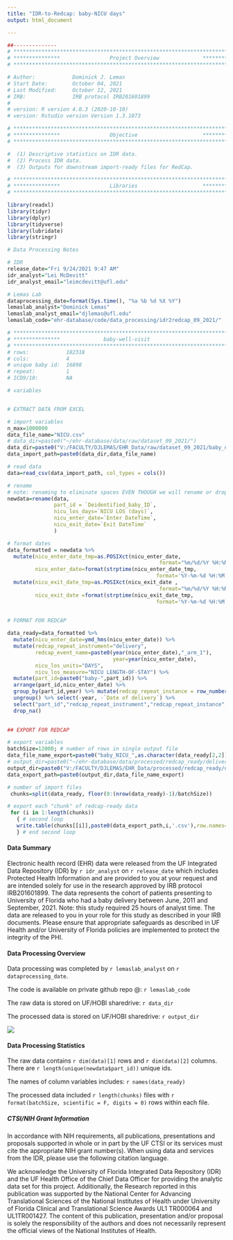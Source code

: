 ```yaml
---
title: "IDR-to-Redcap: baby-NICU days"
output: html_document

---
```


```r
##-------------- 
# **************************************************************************** #
# ***************                Project Overview              *************** #
# **************************************************************************** #

# Author:            Dominick J. Lemas 
# Start Date:        October 04, 2021 
# Last Modified:     October 12, 2021 
# IRB:               IRB protocol IRB201601899 
#                    
# version: R version 4.0.3 (2020-10-10)
# version: Rstudio version Version 1.3.1073 

# **************************************************************************** #
# ***************                Objective                     *************** #
# **************************************************************************** #

#  (1) Descriptive statistics on IDR data. 
#  (2) Process IDR data. 
#  (3) Outputs for downstream import-ready files for RedCap. 


```

```r

# **************************************************************************** #
# ***************                Libraries                     *************** #
# **************************************************************************** #

library(readxl)
library(tidyr)
library(dplyr)
library(tidyverse)
library(lubridate)
library(stringr)

```

```r
# Data Processing Notes

# IDR
release_date="Fri 9/24/2021 9:47 AM"
idr_analyst="Lei McDevitt"
idr_analyst_email="leimcdevitt@ufl.edu"

# Lemas Lab
dataprocessing_date=format(Sys.time(), "%a %b %d %X %Y")
lemaslab_analyst="Dominick Lemas"
lemaslab_analyst_email="djlemas@ufl.edu"
lemaslab_code="ehr-database/code/data_processing/idr2redcap_09_2021/"

```


```r

# **************************************************************************** #
# ***************              baby-well-visit                                             
# **************************************************************************** #
# rows:            182318      
# cols:            4 
# unique baby id:  16898
# repeat:          1
# ICD9/10:         NA

# variables


# EXTRACT DATA FROM EXCEL

# import variables
n_max=1000000
data_file_name="NICU.csv"
# data_dir=paste0("~/ehr-database/data/raw/dataset_09_2021/")
data_dir=paste0("V:/FACULTY/DJLEMAS/EHR_Data/raw/dataset_09_2021/baby_data/")
data_import_path=paste0(data_dir,data_file_name)

# read data
data=read_csv(data_import_path, col_types = cols()) 

# rename
# note: renaming to eliminate spaces EVEN THOUGH we will rename or drop later.
newdata=rename(data, 
               part_id = `Deidentified_baby_ID`, 
               nicu_los_days=`NICU LOS (days)`,
               nicu_enter_date=`Enter DateTime`, 
               nicu_exit_date=`Exit DateTime`
               )

# format dates
data_formatted = newdata %>%
  mutate(nicu_enter_date_tmp=as.POSIXct(nicu_enter_date, 
                                                 format="%m/%d/%Y %H:%M"),
         nicu_enter_date=format(strptime(nicu_enter_date_tmp, 
                                                format='%Y-%m-%d %H:%M:%S'), '%Y-%m-%d %I:%M:%S %p')) %>%  select(-nicu_enter_date_tmp) %>%
  mutate(nicu_exit_date_tmp=as.POSIXct(nicu_exit_date , 
                                                 format="%m/%d/%Y %H:%M"),
         nicu_exit_date =format(strptime(nicu_exit_date_tmp, 
                                                format='%Y-%m-%d %H:%M:%S'), '%Y-%m-%d %I:%M:%S %p')) %>%  select(-nicu_exit_date_tmp)
  

# FORMAT FOR REDCAP

data_ready=data_formatted %>%
  mutate(nicu_enter_date=ymd_hms(nicu_enter_date)) %>%
  mutate(redcap_repeat_instrument="delivery",
         redcap_event_name=paste0(year(nicu_enter_date),"_arm_1"),
                                  year=year(nicu_enter_date),
         nicu_los_units="DAYS",
         nicu_los_measure="NICU LENGTH-OF-STAY") %>%
  mutate(part_id=paste0("baby-",part_id)) %>%
  arrange(part_id,nicu_enter_date) %>%
  group_by(part_id,year) %>% mutate(redcap_repeat_instance = row_number()) %>%
  ungroup() %>% select(-year, -`Date of delivery`) %>%
  select("part_id","redcap_repeat_instrument","redcap_repeat_instance","redcap_event_name",everything()) %>%
  drop_na()
  

## EXPORT FOR REDCAP

# export variables
batchSize=12000; # number of rows in single output file
data_file_name_export=paste0("baby_NICU_",as.character(data_ready[2,2]))
# output_dir=paste0("~/ehr-database/data/processed/redcap_ready/delivery/")
output_dir=paste0("V:/FACULTY/DJLEMAS/EHR_Data/processed/redcap_ready/delivery/")
data_export_path=paste0(output_dir,data_file_name_export)

# number of import files
 chunks=split(data_ready, floor(0:(nrow(data_ready)-1)/batchSize))

# export each "chunk" of redcap-ready data
 for (i in 1:length(chunks))
   { # second loop
   write.table(chunks[[i]],paste0(data_export_path,i,'.csv'),row.names=F,na = "", sep=",")
   } # end second loop        

```

#### __Data Summary__
Electronic health record (EHR) data were released from the UF Integrated Data Repository (IDR) by `r idr_analyst` on `r release_date` which includes Protected Health Information and are provided to you at your request and are intended solely for use in the research approved by IRB protocol IRB201601899. The data represents the cohort of patients presenting to University of Florida who had a baby delivery between June, 2011 and September, 2021. Note: this study required 25 hours of analyst time. The data are released to you in your role for this study as described in your IRB documents. Please ensure that appropriate safeguards as described in UF Health and/or University of Florida policies are implemented to protect the integrity of the PHI.

#### __Data Processing Overview__
Data processing was completed by `r lemaslab_analyst` on `r dataprocessing_date`. 

The code is available on private github repo @: `r lemaslab_code`

The raw data is stored on UF/HOBI sharedrive: `r data_dir`

The processed data is stored on UF/HOBI sharedrive: `r output_dir`

![](data_processing_workflow.png)

#### __Data Processing Statistics__

The raw data contains `r dim(data)[1]` rows and `r dim(data)[2]` columns. There are `r length(unique(newdata$part_id))` unique ids. 

The names of column variables includes: `r names(data_ready)`

The processed data included `r length(chunks)` files with `r format(batchSize, scientific = F, digits = 0)` rows within each file.

##### __CTSI/NIH Grant Information__

In accordance with NIH requirements, all publications, presentations and proposals supported in whole or in part by the UF CTSI or its services must cite the appropriate NIH grant number(s). When using data and services from the IDR, please use the following citation language.

We acknowledge the University of Florida Integrated Data Repository (IDR) and the UF Health Office of the Chief Data Officer for providing the analytic data set for this project. Additionally, the Research reported in this publication was supported by the National Center for Advancing Translational Sciences of the National Institutes of Health under University of Florida Clinical and Translational Science Awards UL1 TR000064 and UL1TR001427. The content of this publication, presentation and/or proposal is solely the responsibility of the authors and does not necessarily represent the official views of the National Institutes of Health.

